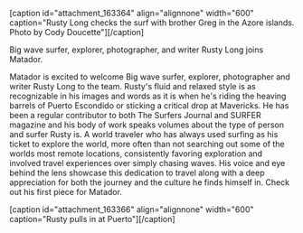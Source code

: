 
[caption id="attachment_163364" align="alignnone" width="600" caption="Rusty Long checks the surf with brother Greg in the Azore islands. Photo by Cody Doucette"][/caption]

 Big wave surfer, explorer, photographer, and writer Rusty Long joins Matador.       

Matador is excited to welcome Big wave surfer, explorer, photographer and writer Rusty Long to the team. Rusty's fluid and relaxed style is as recognizable in his images and words as it is when he's riding the heaving barrels of Puerto Escondido or sticking a critical drop at Mavericks. He has been a regular contributor to both The Surfers Journal and SURFER magazine and his body of work speaks volumes about the type of person and surfer Rusty is. A world traveler who has always used surfing as his ticket to explore the world, more often than not searching out some of the worlds most remote locations, consistently favoring exploration and involved travel experiences over simply chasing waves. His voice and eye behind the lens showcase this dedication to travel along with a deep appreciation for both the journey and the culture he finds himself in. Check out his first piece for Matador.       

[caption id="attachment_163366" align="alignnone" width="600" caption="Rusty pulls in at Puerto"][/caption]

